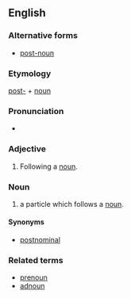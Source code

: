 ==English==

===Alternative forms===
* [[post-noun]]

===Etymology===
[[post-]] + [[noun]]

===Pronunciation===
* {{IPA|posnaʊn|lang=en}}

===Adjective===
{{en-adj|-}}

# {{label|en|grammar}} Following a [[noun]].

===Noun===
{{en-noun}}

# {{label|en|Korean linguistics}} a particle which follows a [[noun]].

====Synonyms====
* [[postnominal]]

===Related terms===
* [[prenoun]]
* [[adnoun]]
